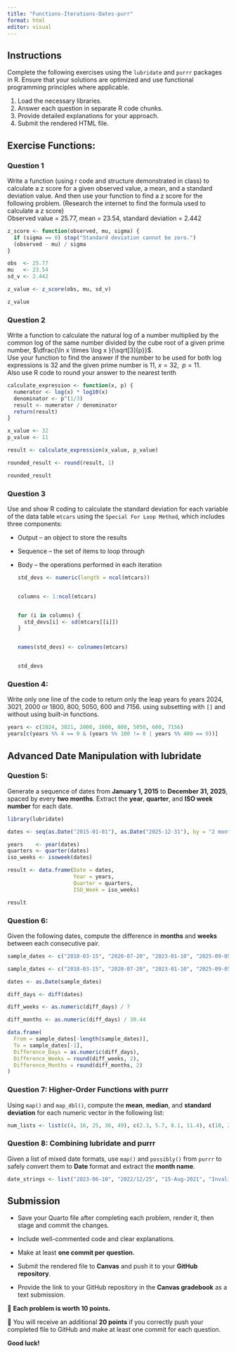 ```yaml
---
title: "Functions-Iterations-Dates-purr"
format: html
editor: visual
---
```


## Instructions

Complete the following exercises using the `lubridate` and `purrr` packages in R. Ensure that your solutions are optimized and use functional programming principles where applicable.

1.  Load the necessary libraries.
2.  Answer each question in separate R code chunks.
3.  Provide detailed explanations for your approach.
4.  Submit the rendered HTML file.

## Exercise Functions:

### Question 1

Write a function (using r code and structure demonstrated in class) to calculate a z score for a given observed value, a mean, and a standard deviation value. And then use your function to find a z score for the following problem. (Research the internet to find the formula used to calculate a z score)\
Observed value = 25.77, mean = 23.54, standard deviation = 2.442

```r
z_score <- function(observed, mu, sigma) {
  if (sigma == 0) stop("Standard deviation cannot be zero.")
  (observed - mu) / sigma
}

obs  <- 25.77
mu   <- 23.54
sd_v <- 2.442

z_value <- z_score(obs, mu, sd_v)

z_value
```

### Question 2

Write a function to calculate the natural log of a number multiplied by the common log of the same number divided by the cube root of a given prime number, $\dfrac{\ln x \times \log x }{\sqrt[3]{p}}$.\
Use your function to find the answer if the number to be used for both log expressions is 32 and the given prime number is 11, $x = 32, \;\;p=11$.\
Also use R code to round your answer to the nearest tenth

```r
calculate_expression <- function(x, p) {
  numerator <- log(x) * log10(x)    
  denominator <- p^(1/3)            
  result <- numerator / denominator
  return(result)
}

x_value <- 32
p_value <- 11

result <- calculate_expression(x_value, p_value)

rounded_result <- round(result, 1)

rounded_result

```

### Question 3

Use and show R coding to calculate the standard deviation for each variable of the data table `mtcars` using the `Special For Loop Method`, which includes three components:

-   Output – an object to store the results

-   Sequence – the set of items to loop through

-   Body – the operations performed in each iteration

    ```r
    std_devs <- numeric(length = ncol(mtcars))


    columns <- 1:ncol(mtcars)


    for (i in columns) {
      std_devs[i] <- sd(mtcars[[i]])   
    }


    names(std_devs) <- colnames(mtcars)


    std_devs
    ```

### Question 4:

Write only one line of the code to return only the leap years fo years 2024, 3021, 2000 or 1800, 800, 5050, 600 and 7156. using subsetting with `[]` and without using built-in functions.

```r
years <- c(2024, 3021, 2000, 1800, 800, 5050, 600, 7156)
years[c(years %% 4 == 0 & (years %% 100 != 0 | years %% 400 == 0))]

```

## Advanced Date Manipulation with lubridate

### Question 5:

Generate a sequence of dates from **January 1, 2015** to **December 31, 2025**, spaced by every **two months**. Extract the **year**, **quarter**, and **ISO week number** for each date.

```r
library(lubridate)

dates <- seq(as.Date("2015-01-01"), as.Date("2025-12-31"), by = "2 months")

years    <- year(dates)
quarters <- quarter(dates)
iso_weeks <- isoweek(dates)

result <- data.frame(Date = dates,
                     Year = years,
                     Quarter = quarters,
                     ISO_Week = iso_weeks)

result

```

### Question 6:

Given the following dates, compute the difference in **months** and **weeks** between each consecutive pair.

``` r
sample_dates <- c("2018-03-15", "2020-07-20", "2023-01-10", "2025-09-05")
```

```r
sample_dates <- c("2018-03-15", "2020-07-20", "2023-01-10", "2025-09-05")

dates <- as.Date(sample_dates)

diff_days <- diff(dates)

diff_weeks <- as.numeric(diff_days) / 7

diff_months <- as.numeric(diff_days) / 30.44  

data.frame(
  From = sample_dates[-length(sample_dates)],
  To = sample_dates[-1],
  Difference_Days = as.numeric(diff_days),
  Difference_Weeks = round(diff_weeks, 2),
  Difference_Months = round(diff_months, 2)
)
```

### Question 7: Higher-Order Functions with purrr

Using `map()` and `map_dbl()`, compute the **mean**, **median**, and **standard deviation** for each numeric vector in the following list:

``` r
num_lists <- list(c(4, 16, 25, 36, 49), c(2.3, 5.7, 8.1, 11.4), c(10, 20, 30, 40, 50))
```

### Question 8: Combining lubridate and purrr

Given a list of mixed date formats, use `map()` and `possibly()` from `purrr` to safely convert them to **Date** format and extract the **month name**.

``` r
date_strings <- list("2023-06-10", "2022/12/25", "15-Aug-2021", "InvalidDate")
```

## Submission

-   Save your Quarto file after completing each problem, render it, then stage and commit the changes.\

-   Include well-commented code and clear explanations.\

-   Make at least **one commit per question**.\

-   Submit the rendered file to **Canvas** and push it to your **GitHub repository**.\

-   Provide the link to your GitHub repository in the **Canvas gradebook** as a text submission.\

🔹 **Each problem is worth 10 points.**\

🔹 You will receive an additional **20 points** if you correctly push your completed file to GitHub and make at least one commit for each question.\

**Good luck!**
